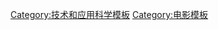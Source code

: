 {{NoteTA
| G1 = 資訊科技
}}
{{template category
|type   = navbox
|topic  = [[电影|电影]]及[[视频|视频]][[技术|技术]]
|portal = 电影
}}
[[Category:技术和应用科学模板|Category:技术和应用科学模板]]
[[Category:电影模板|Category:电影模板]]